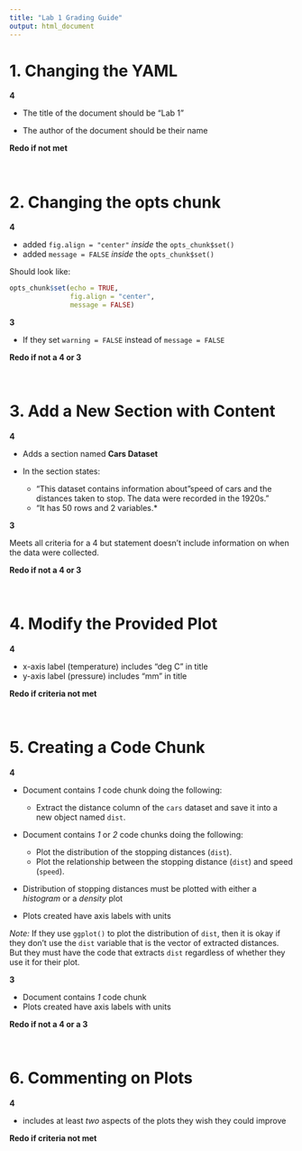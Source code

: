 ```yaml
---
title: "Lab 1 Grading Guide"
output: html_document
---
```


# 1. Changing the YAML

**4**  

- The title of the document should be "Lab 1"

- The author of the document should be their name

**Redo if not met** 

</br> 

# 2. Changing the opts chunk

**4** 

- added `fig.align = "center"` *inside* the `opts_chunk$set()` 
- added `message = FALSE` *inside* the `opts_chunk$set()`

Should look like:

```r
opts_chunk$set(echo = TRUE, 
               fig.align = "center", 
               message = FALSE)
```

**3** 

- If they set `warning = FALSE` instead of `message = FALSE`

**Redo if not a 4 or 3** 

</br> 

# 3. Add a New Section with Content

**4**

- Adds a section named **Cars Dataset**

- In the section states:

  * "This dataset contains information about "speed of cars and the distances
  taken to stop. The data were recorded in the 1920s."
  * "It has 50 rows and 2 variables.*
  
**3**

Meets all criteria for a 4 but statement doesn't include information on when
the data were collected. 

**Redo if not a 4 or 3** 

</br> 

# 4. Modify the Provided Plot

**4** 

- x-axis label (temperature) includes "deg C" in title
- y-axis label (pressure) includes "mm" in title

**Redo if criteria not met**

</br>

# 5. Creating a Code Chunk

**4** 

- Document contains *1* code chunk doing the following: 

  * Extract the distance column of the `cars` dataset and save it into a new
  object named `dist`. 
  
- Document contains *1* or *2* code chunks doing the following: 

  * Plot the distribution of the stopping distances (`dist`).
  * Plot the relationship between the stopping distance (`dist`) and speed
  (`speed`).

- Distribution of stopping distances must be plotted with either a *histogram* 
or a *density* plot

- Plots created have axis labels with units

*Note:* If they use `ggplot()` to plot the distribution of `dist`, then it is
okay if they don't use the `dist` variable that is the vector of extracted
distances. But they must have the code that extracts `dist` regardless of
whether they use it for their plot. 


**3**

- Document contains *1* code chunk 
- Plots created have axis labels with units


**Redo if not a 4 or a 3**

</br>

# 6. Commenting on Plots

**4** 

- includes at least *two* aspects of the plots they wish they could improve

**Redo if criteria not met**
